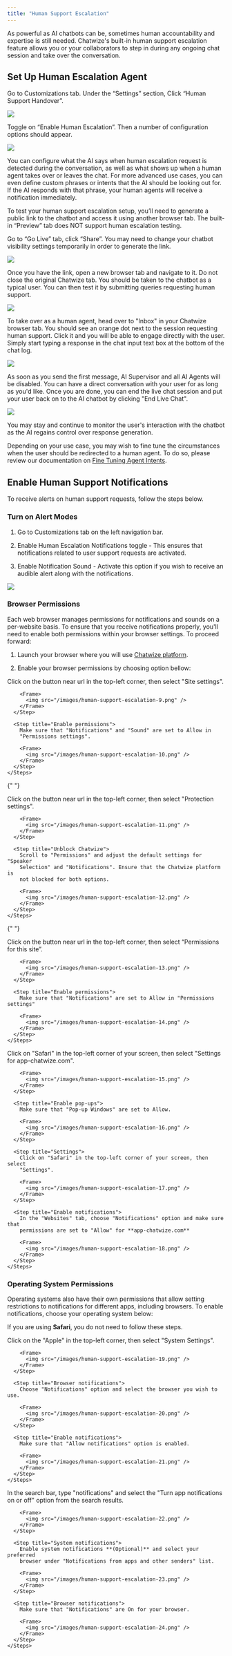 ```yaml
---
title: "Human Support Escalation"
---
```


As powerful as AI chatbots can be, sometimes human accountability and expertise is still needed. Chatwize's
built-in human support escalation feature allows you or your collaborators to step in during any ongoing chat
session and take over the conversation.

## Set Up Human Escalation Agent

Go to Customizations tab. Under the “Settings” section, Click “Human Support Handover”.

<Frame>
  <img src="/images/human-support-escalation.25.png" />
</Frame>

Toggle on “Enable Human Escalation”. Then a number of configuration options should appear.

<Frame>
  <img src="/images/human-support-escalation-26.png" />
</Frame>

You can configure what the AI says when human escalation request is detected during the conversation, as well as what shows up when a human agent takes over or leaves the chat. For more advanced use cases, you can even define custom phrases or intents that the AI should be looking out for. If the AI responds with that phrase, your human agents will receive a notification immediately.

To test your human support escalation setup, you’ll need to generate a public link to the chatbot and access it using another browser tab. The built-in “Preview” tab does NOT support human escalation testing.

Go to “Go Live” tab, click “Share”. You may need to change your chatbot visibility settings temporarily in order to generate the link.

<Frame>
  <img src="/images/human-support-escalation-27.png" />
</Frame>

Once you have the link, open a new browser tab and navigate to it. Do not close the original Chatwize tab. You should be taken to the chatbot as a typical user. You can then test it by submitting queries requesting human support.

<Frame>
  <img src="/images/human-support-escalation-28-1.png" />
</Frame>

To take over as a human agent, head over to "Inbox" in your Chatwize browser tab. You should see an orange dot
next to the session requesting human support. Click it and you will be able to engage directly with the user. Simply start
typing a response in the chat input text box at the bottom of the chat log.

<Frame>
  <img src="/images/human-support-escalation-6.png" />
</Frame>

As soon as you send the first message, AI Supervisor and all AI Agents will be disabled. You can have a direct conversation with your
user for as long as you'd like. Once you are done, you can end the live chat session and put your user back on to the AI chatbot by clicking
"End Live Chat".

<Frame>
  <img src="/images/human-support-escalation-7.png" />
</Frame>

You may stay and continue to monitor the user's interaction with the chatbot as the AI regains control over response generation.

Depending on your use case, you may wish to fine tune the circumstances when the user should be redirected to a human agent. To do so, please
review our documentation on [Fine Tuning Agent Intents](fine-tuning-agent-intents).

## Enable Human Support Notifications

To receive alerts on human support requests, follow the steps below.

### Turn on Alert Modes

1. Go to Customizations tab on the left navigation bar.

2. Enable Human Escalation Notifications toggle - This ensures that notifications related to user support requests are activated.

3. Enable Notification Sound - Activate this option if you wish to receive an audible alert along with the notifications.

<Frame>
  <img src="/images/human-support-escalation-8.png" />
</Frame>

### Browser Permissions

Each web browser manages permissions for notifications and sounds on a per-website basis. To ensure that you receive notifications
properly, you'll need to enable both permissions within your browser settings. To proceed forward:

1. Launch your browser where you will use [Chatwize platform](https://app-chatwize.com).

2. Enable your browser permissions by choosing option bellow:

<AccordionGroup>
  <Accordion icon="chrome" title="Google Chrome" iconType="duotone">
    <Steps>
      <Step title="Settings">
        Click on the button near url in the top-left corner, then select "Site
        settings".

        <Frame>
          <img src="/images/human-support-escalation-9.png" />
        </Frame>
      </Step>

      <Step title="Enable permissions">
        Make sure that "Notifications" and "Sound" are set to Allow in
        "Permissions settings".

        <Frame>
          <img src="/images/human-support-escalation-10.png" />
        </Frame>
      </Step>
    </Steps>
  </Accordion>

  {" "}

  <Accordion icon="firefox-browser" title="Firefox" iconType="duotone">
    <Steps>
      <Step title="Settings">
        Click on the button near url in the top-left corner, then select
        "Protection settings".

        <Frame>
          <img src="/images/human-support-escalation-11.png" />
        </Frame>
      </Step>

      <Step title="Unblock Chatwize">
        Scroll to "Permissions" and adjust the default settings for "Speaker
        Selection" and "Notifications". Ensure that the Chatwize platform is
        not blocked for both options.

        <Frame>
          <img src="/images/human-support-escalation-12.png" />
        </Frame>
      </Step>
    </Steps>
  </Accordion>

  {" "}

  <Accordion icon="edge" title="Microsoft Edge" iconType="duotone">
    <Steps>
      <Step title="Settings">
        Click on the button near url in the top-left corner, then select
        “Permissions for this site”.

        <Frame>
          <img src="/images/human-support-escalation-13.png" />
        </Frame>
      </Step>

      <Step title="Enable permissions">
        Make sure that "Notifications" are set to Allow in "Permissions settings"

        <Frame>
          <img src="/images/human-support-escalation-14.png" />
        </Frame>
      </Step>
    </Steps>
  </Accordion>

  <Accordion icon="safari" title="Safari" iconType="duotone">
    <Steps>
      <Step title="Chatwize settings">
        Click on "Safari" in the top-left corner of your screen, then select
        "Settings for app-chatwize.com".

        <Frame>
          <img src="/images/human-support-escalation-15.png" />
        </Frame>
      </Step>

      <Step title="Enable pop-ups">
        Make sure that "Pop-up Windows" are set to Allow.

        <Frame>
          <img src="/images/human-support-escalation-16.png" />
        </Frame>
      </Step>

      <Step title="Settings">
        Click on "Safari" in the top-left corner of your screen, then select
        "Settings".

        <Frame>
          <img src="/images/human-support-escalation-17.png" />
        </Frame>
      </Step>

      <Step title="Enable notifications">
        In the "Websites" tab, choose "Notifications" option and make sure that
        permissions are set to "Allow" for **app-chatwize.com**

        <Frame>
          <img src="/images/human-support-escalation-18.png" />
        </Frame>
      </Step>
    </Steps>
  </Accordion>
</AccordionGroup>

### Operating System Permissions

Operating systems also have their own permissions that allow setting restrictions to notifications
for different apps, including browsers. To enable notifications, choose your operating system below:

<Note>If you are using **Safari**, you do not need to follow these steps.</Note>

<AccordionGroup>
  <Accordion icon="apple" title="Apple" iconType="duotone">
    <Steps>
      <Step title="Settings">
        Click on the "Apple" in the top-left corner, then select "System
        Settings".

        <Frame>
          <img src="/images/human-support-escalation-19.png" />
        </Frame>
      </Step>

      <Step title="Browser notifications">
        Choose "Notifications" option and select the browser you wish to use.

        <Frame>
          <img src="/images/human-support-escalation-20.png" />
        </Frame>
      </Step>

      <Step title="Enable notifications">
        Make sure that "Allow notifications" option is enabled.

        <Frame>
          <img src="/images/human-support-escalation-21.png" />
        </Frame>
      </Step>
    </Steps>
  </Accordion>

  <Accordion icon="Windows" title="Windows" iconType="duotone">
    <Steps>
      <Step title="Settings">
        In the search bar, type "notifications" and select the "Turn app
        notifications on or off" option from the search results.

        <Frame>
          <img src="/images/human-support-escalation-22.png" />
        </Frame>
      </Step>

      <Step title="System notifications">
        Enable system notifications **(Optional)** and select your preferred
        browser under "Notifications from apps and other senders" list.

        <Frame>
          <img src="/images/human-support-escalation-23.png" />
        </Frame>
      </Step>

      <Step title="Browser notifications">
        Make sure that "Notifications" are On for your browser.

        <Frame>
          <img src="/images/human-support-escalation-24.png" />
        </Frame>
      </Step>
    </Steps>
  </Accordion>
</AccordionGroup>

